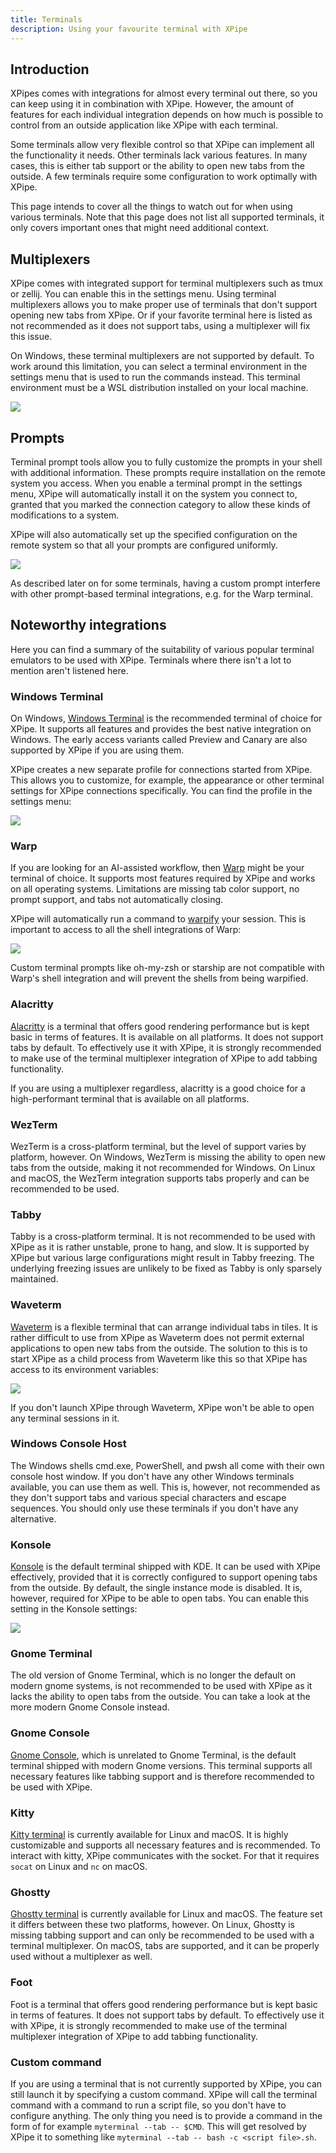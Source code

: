 ```yaml
---
title: Terminals
description: Using your favourite terminal with XPipe
---
```


## Introduction

XPipes comes with integrations for almost every terminal out there, so you can keep using it in combination with XPipe. However, the amount of features for each individual integration depends on how much is possible to control from an outside application like XPipe with each terminal.

Some terminals allow very flexible control so that XPipe can implement all the functionality it needs. Other terminals lack various features. In many cases, this is either tab support or the ability to open new tabs from the outside. A few terminals require some configuration to work optimally with XPipe.

This page intends to cover all the things to watch out for when using various terminals. Note that this page does not list all supported terminals, it only covers important ones that might need additional context.

## Multiplexers

XPipe comes with integrated support for terminal multiplexers such as tmux or zellij. You can enable this in the settings menu. Using terminal multiplexers allows you to make proper use of terminals that don't support opening new tabs from XPipe. Or if your favorite terminal here is listed as not recommended as it does not support tabs, using a multiplexer will fix this issue.

On Windows, these terminal multiplexers are not supported by default. To work around this limitation, you can select a terminal environment in the settings menu that is used to run the commands instead. This terminal environment must be a WSL distribution installed on your local machine.

![](/images/multiplexers.png)

## Prompts

Terminal prompt tools allow you to fully customize the prompts in your shell with additional information. These prompts require installation on the remote system you access. When you enable a terminal prompt in the settings menu, XPipe will automatically install it on the system you connect to, granted that you marked the connection category to allow these kinds of modifications to a system.

XPipe will also automatically set up the specified configuration on the remote system so that all your prompts are configured uniformly.

![](/images/prompts.png)

As described later on for some terminals, having a custom prompt interfere with other prompt-based terminal integrations, e.g. for the Warp terminal.

## Noteworthy integrations

Here you can find a summary of the suitability of various popular terminal emulators to be used with XPipe. Terminals where there isn't a lot to mention aren't listened here.

### Windows Terminal

On Windows, [Windows Terminal](https://aka.ms/terminal) is the recommended terminal of choice for XPipe. It supports all features and provides the best native integration on Windows. The early access variants called Preview and Canary are also supported by XPipe if you are using them.

XPipe creates a new separate profile for connections started from XPipe. This allows you to customize, for example, the appearance or other terminal settings for XPipe connections specifically. You can find the profile in the settings menu:

![](/images/windows-terminal-settings.png)

### Warp

If you are looking for an AI-assisted workflow, then [Warp](https://www.warp.dev/) might be your terminal of choice. It supports most features required by XPipe and works on all operating systems. Limitations are missing tab color support, no prompt support, and tabs not automatically closing.

XPipe will automatically run a command to [warpify](https://docs.warp.dev/features/warpify/subshells) your session. This is important to access to all the shell integrations of Warp:

![](/images/warpify.png)

Custom terminal prompts like oh-my-zsh or starship are not compatible with Warp's shell integration and will prevent the shells from being warpified.

### Alacritty

[Alacritty](https://alacritty.org/) is a terminal that offers good rendering performance but is kept basic in terms of features. It is available on all platforms. It does not support tabs by default. To effectively use it with XPipe, it is strongly recommended to make use of the terminal multiplexer integration of XPipe to add tabbing functionality.

If you are using a multiplexer regardless, alacritty is a good choice for a high-performant terminal that is available on all platforms.

### WezTerm

WezTerm is a cross-platform terminal, but the level of support varies by platform, however. On Windows, WezTerm is missing the ability to open new tabs from the outside, making it not recommended for Windows. On Linux and macOS, the WezTerm integration supports tabs properly and can be recommended to be used.

### Tabby

Tabby is a cross-platform terminal. It is not recommended to be used with XPipe as it is rather unstable, prone to hang, and slow. It is supported by XPipe but various large configurations might result in Tabby freezing. The underlying freezing issues are unlikely to be fixed as Tabby is only sparsely maintained.

### Waveterm

[Waveterm](https://www.waveterm.dev/) is a flexible terminal that can arrange individual tabs in tiles. It is rather difficult to use from XPipe as Waveterm does not permit external applications to open new tabs from the outside. The solution to this is to start XPipe as a child process from Waveterm like this so that XPipe has access to its environment variables:

![](/images/waveterm-open.png)

If you don't launch XPipe through Waveterm, XPipe won't be able to open any terminal sessions in it.

### Windows Console Host

The Windows shells cmd.exe, PowerShell, and pwsh all come with their own console host window. If you don't have any other Windows terminals available, you can use them as well. This is, however, not recommended as they don't support tabs and various special characters and escape sequences. You should only use these terminals if you don't have any alternative.

### Konsole

[Konsole](https://konsole.kde.org/) is the default terminal shipped with KDE. It can be used with XPipe effectively, provided that it is correctly configured to support opening tabs from the outside. By default, the single instance mode is disabled. It is, however, required for XPipe to be able to open tabs. You can enable this setting in the Konsole settings:

![](/images/konsole-settings.png)

### Gnome Terminal

The old version of Gnome Terminal, which is no longer the default on modern gnome systems, is not recommended to be used with XPipe as it lacks the ability to open tabs from the outside. You can take a look at the more modern Gnome Console instead.

### Gnome Console

[Gnome Console](https://apps.gnome.org/en-GB/Console/), which is unrelated to Gnome Terminal, is the default terminal shipped with modern Gnome versions. This terminal supports all necessary features like tabbing support and is therefore recommended to be used with XPipe.

### Kitty

[Kitty terminal](https://sw.kovidgoyal.net/kitty/) is currently available for Linux and macOS. It is highly customizable and supports all necessary features and is recommended. To interact with kitty, XPipe communicates with the socket. For that it requires `socat` on Linux and `nc` on macOS.

### Ghostty

[Ghostty terminal](https://ghostty.org/) is currently available for Linux and macOS. The feature set it differs between these two platforms, however. On Linux, Ghostty is missing tabbing support and can only be recommended to be used with a terminal multiplexer. On macOS, tabs are supported, and it can be properly used without a multiplexer as well.

### Foot

Foot is a terminal that offers good rendering performance but is kept basic in terms of features. It does not support tabs by default. To effectively use it with XPipe, it is strongly recommended to make use of the terminal multiplexer integration of XPipe to add tabbing functionality.

### Custom command

If you are using a terminal that is not currently supported by XPipe, you can still launch it by specifying a custom command. XPipe will call the terminal command with a command to run a script file, so you don't have to configure anything. The only thing you need is to provide a command in the form of for example `myterminal --tab -- $CMD`. This will get resolved by XPipe it to something like `myterminal --tab -- bash -c <script file>.sh`.